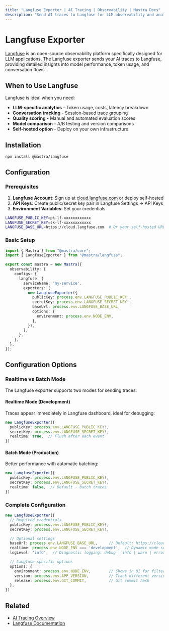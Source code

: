 ```yaml
---
title: "Langfuse Exporter | AI Tracing | Observability | Mastra Docs"
description: "Send AI traces to Langfuse for LLM observability and analytics"
---
```



# Langfuse Exporter

[Langfuse](https://langfuse.com/) is an open-source observability platform specifically designed for LLM applications. The Langfuse exporter sends your AI traces to Langfuse, providing detailed insights into model performance, token usage, and conversation flows.

## When to Use Langfuse

Langfuse is ideal when you need:
- **LLM-specific analytics** - Token usage, costs, latency breakdown
- **Conversation tracking** - Session-based trace grouping
- **Quality scoring** - Manual and automated evaluation scores
- **Model comparison** - A/B testing and version comparisons
- **Self-hosted option** - Deploy on your own infrastructure

## Installation

```bash npm2yarn
npm install @mastra/langfuse
```

## Configuration

### Prerequisites

1. **Langfuse Account**: Sign up at [cloud.langfuse.com](https://cloud.langfuse.com) or deploy self-hosted
2. **API Keys**: Create public/secret key pair in Langfuse Settings → API Keys
3. **Environment Variables**: Set your credentials

```bash filename=".env"
LANGFUSE_PUBLIC_KEY=pk-lf-xxxxxxxxxxxx
LANGFUSE_SECRET_KEY=sk-lf-xxxxxxxxxxxx
LANGFUSE_BASE_URL=https://cloud.langfuse.com  # Or your self-hosted URL
```

### Basic Setup

```typescript filename="src/mastra/index.ts"
import { Mastra } from "@mastra/core";
import { LangfuseExporter } from "@mastra/langfuse";

export const mastra = new Mastra({
  observability: {
    configs: {
      langfuse: {
        serviceName: 'my-service',
        exporters: [
          new LangfuseExporter({
            publicKey: process.env.LANGFUSE_PUBLIC_KEY!,
            secretKey: process.env.LANGFUSE_SECRET_KEY!,
            baseUrl: process.env.LANGFUSE_BASE_URL,
            options: {
              environment: process.env.NODE_ENV,
            },
          }),
        ],
      },
    },
  },
});
```

## Configuration Options

### Realtime vs Batch Mode

The Langfuse exporter supports two modes for sending traces:

#### Realtime Mode (Development)
Traces appear immediately in Langfuse dashboard, ideal for debugging:

```typescript
new LangfuseExporter({
  publicKey: process.env.LANGFUSE_PUBLIC_KEY!,
  secretKey: process.env.LANGFUSE_SECRET_KEY!,
  realtime: true,  // Flush after each event
})
```

#### Batch Mode (Production)
Better performance with automatic batching:

```typescript
new LangfuseExporter({
  publicKey: process.env.LANGFUSE_PUBLIC_KEY!,
  secretKey: process.env.LANGFUSE_SECRET_KEY!,
  realtime: false,  // Default - batch traces
})
```

### Complete Configuration

```typescript
new LangfuseExporter({
  // Required credentials
  publicKey: process.env.LANGFUSE_PUBLIC_KEY!,
  secretKey: process.env.LANGFUSE_SECRET_KEY!,

  // Optional settings
  baseUrl: process.env.LANGFUSE_BASE_URL,     // Default: https://cloud.langfuse.com
  realtime: process.env.NODE_ENV === 'development',  // Dynamic mode selection
  logLevel: 'info',  // Diagnostic logging: debug | info | warn | error

  // Langfuse-specific options
  options: {
    environment: process.env.NODE_ENV,        // Shows in UI for filtering
    version: process.env.APP_VERSION,         // Track different versions
    release: process.env.GIT_COMMIT,          // Git commit hash
  },
})
```

## Related

- [AI Tracing Overview](/docs/observability/ai-tracing/overview)
- [Langfuse Documentation](https://langfuse.com/docs)